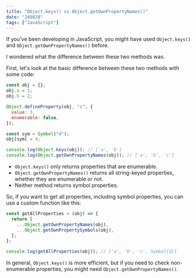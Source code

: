 ```yaml
---
title: "Object.keys() vs Object.getOwnPropertyNames()"
date: "240828"
tags: ["JavaScript"]
---
```


If you've been developing in JavaScript, you might have used `Object.keys()` and `Object.getOwnPropertyNames()` before.

I wondered what the difference between these two methods was.

First, let's look at the basic difference between these two methods with some code:

```javascript
const obj = {};
obj.a = 1;
obj.b = 2;

Object.defineProperty(obj, "c", {
  value: 3,
  enumerable: false,
});

const sym = Symbol("d");
obj[sym] = 4;

console.log(Object.keys(obj)); // ['a', 'b']
console.log(Object.getOwnPropertyNames(obj)); // ['a', 'b', 'c']
```

- `Object.keys()` only returns properties that are enumerable.
- `Object.getOwnPropertyNames()` returns all string-keyed properties, whether they are enumerable or not.
- Neither method returns symbol properties.

So, if you want to get all properties, including symbol properties, you can use a custom function like this:

```javascript
const getAllProperties = (obj) => {
  return [
    ...Object.getOwnPropertyNames(obj),
    ...Object.getOwnPropertySymbols(obj),
  ];
};

console.log(getAllProperties(obj)); // ['a', 'b', 'c', Symbol(d)]
```

In general, `Object.keys()` is more efficient, but if you need to check non-enumerable properties, you might need `Object.getOwnPropertyNames()`.
